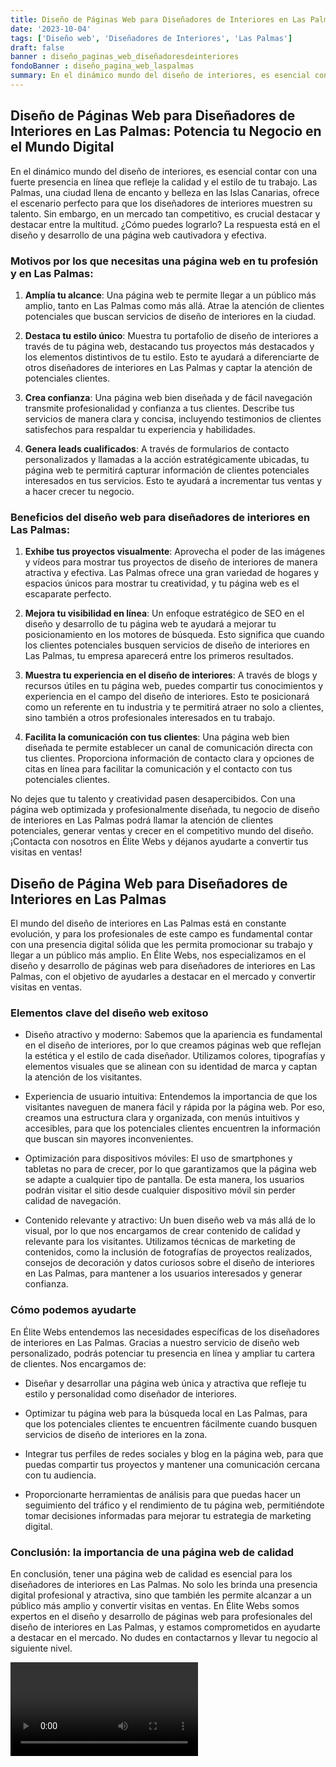 ```yaml
---
title: Diseño de Páginas Web para Diseñadores de Interiores en Las Palmas
date: '2023-10-04'
tags: ['Diseño web', 'Diseñadores de Interiores', 'Las Palmas']
draft: false
banner : diseño_paginas_web_diseñadoresdeinteriores
fondoBanner : diseño_pagina_web_laspalmas
summary: En el dinámico mundo del diseño de interiores, es esencial contar con una fuerte presencia en línea que refleje la calidad y el estilo de tu trabajo. Las Palmas, una ciudad llena de encanto y belleza en las Islas Canarias, ofrece el escenario perfecto para que los diseñadores de interiores muestren su talento. Sin embargo, en un mercado tan competitivo, es crucial destacar y destacar entre la multitud. ¿Cómo puedes lograrlo? La respuesta está en el diseño y desarrollo de una página web cautivadora y efectiva.
---
```


## Diseño de Páginas Web para Diseñadores de Interiores en Las Palmas: Potencia tu Negocio en el Mundo Digital

En el dinámico mundo del diseño de interiores, es esencial contar con una fuerte presencia en línea que refleje la calidad y el estilo de tu trabajo. Las Palmas, una ciudad llena de encanto y belleza en las Islas Canarias, ofrece el escenario perfecto para que los diseñadores de interiores muestren su talento. Sin embargo, en un mercado tan competitivo, es crucial destacar y destacar entre la multitud. ¿Cómo puedes lograrlo? La respuesta está en el diseño y desarrollo de una página web cautivadora y efectiva.

### Motivos por los que necesitas una página web en tu profesión y en Las Palmas:

1. **Amplía tu alcance**: Una página web te permite llegar a un público más amplio, tanto en Las Palmas como más allá. Atrae la atención de clientes potenciales que buscan servicios de diseño de interiores en la ciudad.

2. **Destaca tu estilo único**: Muestra tu portafolio de diseño de interiores a través de tu página web, destacando tus proyectos más destacados y los elementos distintivos de tu estilo. Esto te ayudará a diferenciarte de otros diseñadores de interiores en Las Palmas y captar la atención de potenciales clientes.

3. **Crea confianza**: Una página web bien diseñada y de fácil navegación transmite profesionalidad y confianza a tus clientes. Describe tus servicios de manera clara y concisa, incluyendo testimonios de clientes satisfechos para respaldar tu experiencia y habilidades.

4. **Genera leads cualificados**: A través de formularios de contacto personalizados y llamadas a la acción estratégicamente ubicadas, tu página web te permitirá capturar información de clientes potenciales interesados en tus servicios. Esto te ayudará a incrementar tus ventas y a hacer crecer tu negocio.

### Beneficios del diseño web para diseñadores de interiores en Las Palmas:

1. **Exhibe tus proyectos visualmente**: Aprovecha el poder de las imágenes y vídeos para mostrar tus proyectos de diseño de interiores de manera atractiva y efectiva. Las Palmas ofrece una gran variedad de hogares y espacios únicos para mostrar tu creatividad, y tu página web es el escaparate perfecto.

2. **Mejora tu visibilidad en línea**: Un enfoque estratégico de SEO en el diseño y desarrollo de tu página web te ayudará a mejorar tu posicionamiento en los motores de búsqueda. Esto significa que cuando los clientes potenciales busquen servicios de diseño de interiores en Las Palmas, tu empresa aparecerá entre los primeros resultados.

3. **Muestra tu experiencia en el diseño de interiores**: A través de blogs y recursos útiles en tu página web, puedes compartir tus conocimientos y experiencia en el campo del diseño de interiores. Esto te posicionará como un referente en tu industria y te permitirá atraer no solo a clientes, sino también a otros profesionales interesados en tu trabajo.

4. **Facilita la comunicación con tus clientes**: Una página web bien diseñada te permite establecer un canal de comunicación directa con tus clientes. Proporciona información de contacto clara y opciones de citas en línea para facilitar la comunicación y el contacto con tus potenciales clientes.

No dejes que tu talento y creatividad pasen desapercibidos. Con una página web optimizada y profesionalmente diseñada, tu negocio de diseño de interiores en Las Palmas podrá llamar la atención de clientes potenciales, generar ventas y crecer en el competitivo mundo del diseño. ¡Contacta con nosotros en Élite Webs y déjanos ayudarte a convertir tus visitas en ventas!

<GifSeo />

<Cta />

## Diseño de Página Web para Diseñadores de Interiores en Las Palmas

El mundo del diseño de interiores en Las Palmas está en constante evolución, y para los profesionales de este campo es fundamental contar con una presencia digital sólida que les permita promocionar su trabajo y llegar a un público más amplio. En Élite Webs, nos especializamos en el diseño y desarrollo de páginas web para diseñadores de interiores en Las Palmas, con el objetivo de ayudarles a destacar en el mercado y convertir visitas en ventas.

### Elementos clave del diseño web exitoso

- Diseño atractivo y moderno: Sabemos que la apariencia es fundamental en el diseño de interiores, por lo que creamos páginas web que reflejan la estética y el estilo de cada diseñador. Utilizamos colores, tipografías y elementos visuales que se alinean con su identidad de marca y captan la atención de los visitantes.

- Experiencia de usuario intuitiva: Entendemos la importancia de que los visitantes naveguen de manera fácil y rápida por la página web. Por eso, creamos una estructura clara y organizada, con menús intuitivos y accesibles, para que los potenciales clientes encuentren la información que buscan sin mayores inconvenientes.

- Optimización para dispositivos móviles: El uso de smartphones y tabletas no para de crecer, por lo que garantizamos que la página web se adapte a cualquier tipo de pantalla. De esta manera, los usuarios podrán visitar el sitio desde cualquier dispositivo móvil sin perder calidad de navegación.

- Contenido relevante y atractivo: Un buen diseño web va más allá de lo visual, por lo que nos encargamos de crear contenido de calidad y relevante para los visitantes. Utilizamos técnicas de marketing de contenidos, como la inclusión de fotografías de proyectos realizados, consejos de decoración y datos curiosos sobre el diseño de interiores en Las Palmas, para mantener a los usuarios interesados y generar confianza.

### Cómo podemos ayudarte

En Élite Webs entendemos las necesidades específicas de los diseñadores de interiores en Las Palmas. Gracias a nuestro servicio de diseño web personalizado, podrás potenciar tu presencia en línea y ampliar tu cartera de clientes. Nos encargamos de:

- Diseñar y desarrollar una página web única y atractiva que refleje tu estilo y personalidad como diseñador de interiores.

- Optimizar tu página web para la búsqueda local en Las Palmas, para que los potenciales clientes te encuentren fácilmente cuando busquen servicios de diseño de interiores en la zona.

- Integrar tus perfiles de redes sociales y blog en la página web, para que puedas compartir tus proyectos y mantener una comunicación cercana con tu audiencia.

- Proporcionarte herramientas de análisis para que puedas hacer un seguimiento del tráfico y el rendimiento de tu página web, permitiéndote tomar decisiones informadas para mejorar tu estrategia de marketing digital.

### Conclusión: la importancia de una página web de calidad

En conclusión, tener una página web de calidad es esencial para los diseñadores de interiores en Las Palmas. No solo les brinda una presencia digital profesional y atractiva, sino que también les permite alcanzar a un público más amplio y convertir visitas en ventas. En Élite Webs somos expertos en el diseño y desarrollo de páginas web para profesionales del diseño de interiores en Las Palmas, y estamos comprometidos en ayudarte a destacar en el mercado. No dudes en contactarnos y llevar tu negocio al siguiente nivel.

<Video />

<CtaBot job='Diseñadores de Interiores' city='Las Palmas'/>

<Gmaps query='Las Palmas+españa+maps' />